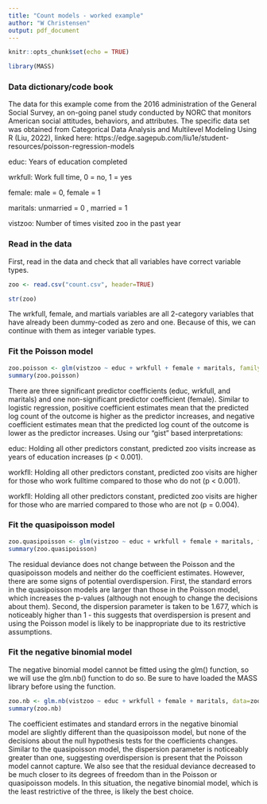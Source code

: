 ```yaml
---
title: "Count models - worked example"
author: "W Christensen"
output: pdf_document
---
```


```r
knitr::opts_chunk$set(echo = TRUE)

library(MASS)

```

### Data dictionary/code book

The data for this example come from the 2016 administration of the General Social Survey, an on-going panel study conducted by NORC that monitors American social attitudes, behaviors, and attributes. The specific data set was obtained from Categorical Data Analysis and Multilevel Modeling Using R (Liu, 2022), linked here: https://edge.sagepub.com/liu1e/student-resources/poisson-regression-models 

educ: Years of education completed

wrkfull: Work full time, 0 = no, 1 = yes

female: male = 0, female = 1

maritals: unmarried = 0 , married = 1

vistzoo: Number of times visited zoo in the past year

### Read in the data 

First, read in the data and check that all variables have correct variable types. 

```r

zoo <- read.csv("count.csv", header=TRUE)

str(zoo)

```
The wrkfull, female, and martials variables are all 2-category variables that have already been dummy-coded as zero and one. Because of this, we can continue with them as integer variable types.

### Fit the Poisson model

```r

zoo.poisson <- glm(vistzoo ~ educ + wrkfull + female + maritals, family="poisson", data=zoo)
summary(zoo.poisson)

```

There are three significant predictor coefficients (educ, wrkfull, and maritals) and one non-significant predictor coefficient (female). Similar to  logistic regression, positive coefficient estimates mean that the predicted log count of the outcome is higher as the predictor increases, and negative coefficient estimates mean that the predicted log count of the outcome is lower as the predictor increases. Using our "gist" based interpretations:

educ: Holding all other predictors constant, predicted zoo visits increase as years of education increases (p < 0.001).

workfll: Holding all other predictors constant, predicted zoo visits are higher for those who work fulltime compared to those who do not (p < 0.001).

workfll: Holding all other predictors constant, predicted zoo visits are higher for those who are married compared to those who are not (p = 0.004).


### Fit the quasipoisson model

```r

zoo.quasipoisson <- glm(vistzoo ~ educ + wrkfull + female + maritals, family="quasipoisson", data=zoo)
summary(zoo.quasipoisson)

```

The residual deviance does not change between the Poisson and the quasipoisson models and neither do the coefficient estimates. However, there are some signs of potential overdispersion. First, the standard errors in the quasipoisson models are larger than those in the Poisson model, which increases the p-values (although not enough to change the decisions about them). Second, the dispersion parameter is taken to be 1.677, which is noticeably higher than 1 - this suggests that overdispersion is present and using the Poisson model is likely to be inappropriate due to its restrictive assumptions. 

### Fit the negative binomial model

The negative binomial model cannot be fitted using the glm() function, so we will use the glm.nb() function to do so. Be sure to have loaded the MASS library before using the function. 

```r

zoo.nb <- glm.nb(vistzoo ~ educ + wrkfull + female + maritals, data=zoo)
summary(zoo.nb)

```

The coefficient estimates and standard errors in the negative binomial model are slightly different than the quasipoisson model, but none of the decisions about the null hypothesis tests for the coefficients changes. Similar to the quasipoisson model, the dispersion parameter is noticeably greater than one, suggesting overdispersion is present that the Poisson model cannot capture. We also see that the residual deviance decreased to be much closer to its degrees of freedom than in the Poisson or quasipoisson models. In this situation, the negative binomial model, which is the least restrictive of the three, is likely the best choice. 


